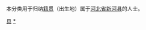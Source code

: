 {{Catnav|頁面分類|各種主題的頁面分類|依中国各省来作的分类|各地中国人|河北人|邢台人}}
{{Catnav|頁面分類|人物|各國人物|中国人|各地中国人|河北人|邢台人}}

本分类用于归纳[[籍贯|籍贯]]（出生地）属于[[河北省|河北省]][[新河县|新河县]]的人士。

[[Category:邢台人|县]]
[[Category:新河县|*]]
